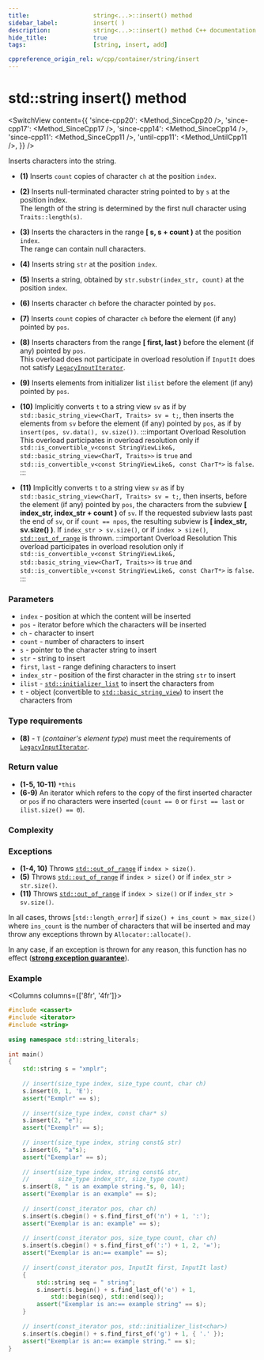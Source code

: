 ```yaml
---
title:					string<...>::insert() method
sidebar_label:			insert( )
description:			string<...>::insert() method C++ documentation
hide_title:				true
tags:					[string, insert, add]

cppreference_origin_rel: w/cpp/container/string/insert
---
```




<!----------------- Codes ---------------------->

<!-- insert() -->

# std::string insert() method

<SwitchView content={{
    'since-cpp20': <Method_SinceCpp20 />,
    'since-cpp17': <Method_SinceCpp17 />,
    'since-cpp14': <Method_SinceCpp14 />,
    'since-cpp11': <Method_SinceCpp11 />,
    'until-cpp11': <Method_UntilCpp11 />,
}} />

Inserts characters into the string.

 - **(1)** Inserts `count` copies of character `ch` at the position `index`.

 - **(2)** Inserts null-terminated character string pointed to by `s` at the position index.  
	The length of the string is determined by the first null character using `Traits::length(s)`.

 - **(3)** Inserts the characters in the range **[ s, s + count )** at the position `index`.  
	The range can contain null characters.

 - **(4)** Inserts string `str` at the position `index`.

 - **(5)** Inserts a string, obtained by `str.substr(index_str, count)` at the position `index`.

 - **(6)** Inserts character `ch` before the character pointed by `pos`.

 - **(7)** Inserts `count` copies of character `ch` before the element (if any) pointed by `pos`.

 - **(8)** Inserts characters from the range **[ first, last )** before the element (if any) pointed by `pos`.  
	<Since v='cpp11'> This overload does not participate in overload resolution if <code>InputIt</code> does not satisfy <a href="/docs/named_req/LegacyInputIterator"><code>LegacyInputIterator</code></a>. </Since>

 - **(9)** Inserts elements from initializer list `ilist` before the element (if any) pointed by `pos`.

 - **(10)** Implicitly converts `t` to a string view `sv` as if by `std::basic_string_view<CharT, Traits> sv = t;`, then inserts the elements from `sv` before the element (if any) pointed by `pos`, as if by `insert(pos, sv.data(), sv.size())`.
	:::important Overload Resolution
	This overload participates in overload resolution only if `std::is_convertible_v<const StringViewLike&, std::basic_string_view<CharT, Traits>>` is `true` and `std::is_convertible_v<const StringViewLike&, const CharT*>` is `false`.
	:::

 - **(11)** Implicitly converts `t` to a string view `sv` as if by `std::basic_string_view<CharT, Traits> sv = t;`, then inserts, before the element (if any) pointed by `pos`, the characters from the subview **[ index_str, index_str + count )** of `sv`. If the requested subview lasts past the end of `sv`, or if `count == npos`, the resulting subview is **[ index_str, sv.size() )**. If `index_str > sv.size()`, or if `index > size()`, [`std::out_of_range`](#) is thrown.
 :::important Overload Resolution
 This overload participates in overload resolution only if `std::is_convertible_v<const StringViewLike&, std::basic_string_view<CharT, Traits>>` is `true` and `std::is_convertible_v<const StringViewLike&, const CharT*>` is `false`.
 :::

### Parameters

 - `index` - position at which the content will be inserted
 - `pos` - iterator before which the characters will be inserted
 - `ch` - character to insert
 - `count` - number of characters to insert
 - `s` - pointer to the character string to insert
 - `str` - string to insert
 - `first`, `last` - range defining characters to insert
 - `index_str` - position of the first character in the string `str` to insert
 - `ilist` - [`std::initializer_list`](#) to insert the characters from
 - `t` - object (convertible to [`std::basic_string_view`](../string_view.mdx)) to insert the characters from

### Type requirements

 - **(8)** - `T` (*container's element type*) must meet the requirements of [`LegacyInputIterator`](/docs/named_req/LegacyInputIterator).

### Return value

 - **(1-5, 10-11)** `*this`
 - **(6-9)** An iterator which refers to the copy of the first inserted character or `pos` if no characters were inserted (`count == 0` or `first == last` or `ilist.size() == 0`).

### Complexity

<!-- research on string complexity, there's some basic requirement that all methods have O(1) but thats surely not the case for insert, probably the same as vector's insert in most cases -->

<ImproveSection />

### Exceptions

 - **(1-4, 10)** Throws [`std::out_of_range`](#) if `index > size()`.
 - **(5)** Throws [`std::out_of_range`](#) if `index > size()` or if `index_str > str.size()`.
 - **(11)** Throws [`std::out_of_range`](#) if `index > size()` or if `index_str > sv.size()`.

In all cases, throws [`std::length_error`] if `size() + ins_count > max_size()` where `ins_count` is the number of characters that will be inserted and may throw any exceptions thrown by `Allocator::allocate()`.

<Since v='cpp11'> In any case, if an exception is thrown for any reason, this function has no effect (<a href="#"><b>strong exception guarantee</b></a>). </Since>

### Example

<Columns columns={['8fr', '4fr']}>
<div>

```cpp title='Main.cpp' showLineNumbers
#include <cassert>
#include <iterator>
#include <string>
 
using namespace std::string_literals;
 
int main()
{
    std::string s = "xmplr";
 
    // insert(size_type index, size_type count, char ch)
    s.insert(0, 1, 'E');
    assert("Exmplr" == s);
 
    // insert(size_type index, const char* s)
    s.insert(2, "e");
    assert("Exemplr" == s);
 
    // insert(size_type index, string const& str)
    s.insert(6, "a"s);
    assert("Exemplar" == s);
 
    // insert(size_type index, string const& str,
    //        size_type index_str, size_type count)
    s.insert(8, " is an example string."s, 0, 14);
    assert("Exemplar is an example" == s);
 
    // insert(const_iterator pos, char ch)
    s.insert(s.cbegin() + s.find_first_of('n') + 1, ':');
    assert("Exemplar is an: example" == s);
 
    // insert(const_iterator pos, size_type count, char ch)
    s.insert(s.cbegin() + s.find_first_of(':') + 1, 2, '=');
    assert("Exemplar is an:== example" == s);
 
    // insert(const_iterator pos, InputIt first, InputIt last)
    {
        std::string seq = " string";
        s.insert(s.begin() + s.find_last_of('e') + 1,
            std::begin(seq), std::end(seq));
        assert("Exemplar is an:== example string" == s);
    }
 
    // insert(const_iterator pos, std::initializer_list<char>)
    s.insert(s.cbegin() + s.find_first_of('g') + 1, { '.' });
    assert("Exemplar is an:== example string." == s);
}
```

</div>
<div>

```plaintext title="Output"
```

</div>
</Columns>
